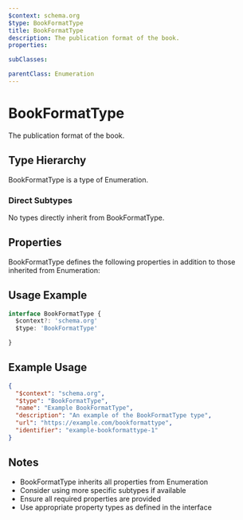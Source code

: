 ```yaml
---
$context: schema.org
$type: BookFormatType
title: BookFormatType
description: The publication format of the book.
properties:

subClasses:

parentClass: Enumeration
---
```


# BookFormatType

The publication format of the book.

## Type Hierarchy

BookFormatType is a type of Enumeration.

### Direct Subtypes

No types directly inherit from BookFormatType.

## Properties

BookFormatType defines the following properties in addition to those inherited from Enumeration:



## Usage Example

```typescript
interface BookFormatType {
  $context?: 'schema.org'
  $type: 'BookFormatType'

}
```

## Example Usage

```json
{
  "$context": "schema.org",
  "$type": "BookFormatType",
  "name": "Example BookFormatType",
  "description": "An example of the BookFormatType type",
  "url": "https://example.com/bookformattype",
  "identifier": "example-bookformattype-1"
}
```

## Notes

- BookFormatType inherits all properties from Enumeration
- Consider using more specific subtypes if available
- Ensure all required properties are provided
- Use appropriate property types as defined in the interface
